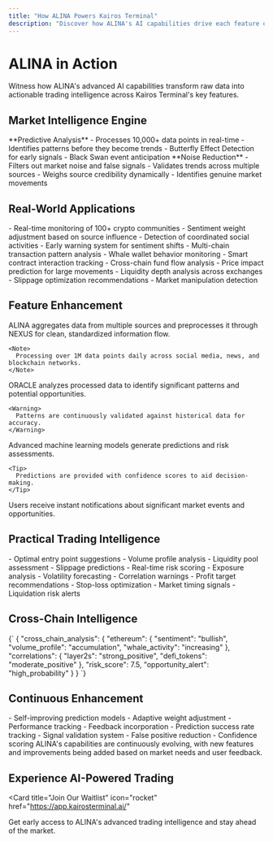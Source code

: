 ```yaml
---
title: "How ALINA Powers Kairos Terminal"
description: "Discover how ALINA's AI capabilities drive each feature of Kairos Terminal"
---
```


# ALINA in Action

Witness how ALINA's advanced AI capabilities transform raw data into actionable trading intelligence across Kairos Terminal's key features.

## Market Intelligence Engine

<CardGroup cols={2}>
  <Card title="Trend Detection" icon="binoculars">
    **Predictive Analysis**
    - Processes 10,000+ data points in real-time
    - Identifies patterns before they become trends
    - Butterfly Effect Detection for early signals
    - Black Swan event anticipation
  </Card>
  <Card title="Smart Filtering" icon="filter">
    **Noise Reduction**
    - Filters out market noise and false signals
    - Validates trends across multiple sources
    - Weighs source credibility dynamically
    - Identifies genuine market movements
  </Card>
</CardGroup>

## Real-World Applications

<AccordionGroup>
  <Accordion title="Social Sentiment Analysis">
    - Real-time monitoring of 100+ crypto communities
    - Sentiment weight adjustment based on source influence
    - Detection of coordinated social activities
    - Early warning system for sentiment shifts
  </Accordion>
  <Accordion title="On-Chain Analytics">
    - Multi-chain transaction pattern analysis
    - Whale wallet behavior monitoring
    - Smart contract interaction tracking
    - Cross-chain fund flow analysis
  </Accordion>
  <Accordion title="Market Impact Assessment">
    - Price impact prediction for large movements
    - Liquidity depth analysis across exchanges
    - Slippage optimization recommendations
    - Market manipulation detection
  </Accordion>
</AccordionGroup>

## Feature Enhancement

<Steps>
  <Step title="Data Aggregation & Processing">
    ALINA aggregates data from multiple sources and preprocesses it through NEXUS for clean, standardized information flow.
    
    <Note>
      Processing over 1M data points daily across social media, news, and blockchain networks.
    </Note>
  </Step>
  
  <Step title="Pattern Recognition">
    ORACLE analyzes processed data to identify significant patterns and potential opportunities.
    
    <Warning>
      Patterns are continuously validated against historical data for accuracy.
    </Warning>
  </Step>
  
  <Step title="Predictive Analytics">
    Advanced machine learning models generate predictions and risk assessments.
    
    <Tip>
      Predictions are provided with confidence scores to aid decision-making.
    </Tip>
  </Step>
  
  <Step title="Real-time Alerts">
    Users receive instant notifications about significant market events and opportunities.
  </Step>
</Steps>

## Practical Trading Intelligence

<CardGroup cols={3}>
  <Card title="Market Entry" icon="door-open">
    - Optimal entry point suggestions
    - Volume profile analysis
    - Liquidity pool assessment
    - Slippage predictions
  </Card>
  <Card title="Risk Management" icon="shield">
    - Real-time risk scoring
    - Exposure analysis
    - Volatility forecasting
    - Correlation warnings
  </Card>
  <Card title="Exit Strategy" icon="door-closed">
    - Profit target recommendations
    - Stop-loss optimization
    - Market timing signals
    - Liquidation risk alerts
  </Card>
</CardGroup>

## Cross-Chain Intelligence

<CodeBlock language="json">
{`
{
  "cross_chain_analysis": {
    "ethereum": {
      "sentiment": "bullish",
      "volume_profile": "accumulation",
      "whale_activity": "increasing"
    },
    "correlations": {
      "layer2s": "strong_positive",
      "defi_tokens": "moderate_positive"
    },
    "risk_score": 7.5,
    "opportunity_alert": "high_probability"
  }
}
`}
</CodeBlock>

## Continuous Enhancement

<CardGroup cols={2}>
  <Card title="Learning System" icon="graduation-cap">
    - Self-improving prediction models
    - Adaptive weight adjustment
    - Performance tracking
    - Feedback incorporation
  </Card>
  <Card title="Accuracy Metrics" icon="bullseye">
    - Prediction success rate tracking
    - Signal validation system
    - False positive reduction
    - Confidence scoring
  </Card>
</CardGroup>

<Note>
  ALINA's capabilities are continuously evolving, with new features and improvements being added based on market needs and user feedback.
</Note>

## Experience AI-Powered Trading

<Card
  title="Join Our Waitlist"
  icon="rocket"
  href="https://app.kairosterminal.ai/"
>
  Get early access to ALINA's advanced trading intelligence and stay ahead of the market.
</Card>